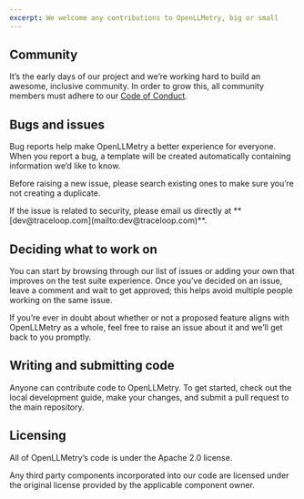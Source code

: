 ```yaml
---
excerpt: We welcome any contributions to OpenLLMetry, big or small
---
```


## Community

It’s the early days of our project and we’re working hard to build an awesome, inclusive community. In order to grow this, all community members must adhere to our [Code of Conduct](https://github.com/traceloop/openllmetry/blob/main/CODE_OF_CONDUCT.md).

## Bugs and issues

Bug reports help make OpenLLMetry a better experience for everyone. When you report a bug, a template will be created automatically containing information we’d like to know.

Before raising a new issue, please search existing ones to make sure you’re not creating a duplicate.

<Callout intent="info">
If the issue is related to security, please email us directly at **[dev@traceloop.com](mailto:dev@traceloop.com)**.
</Callout>

## Deciding what to work on

You can start by browsing through our list of issues or adding your own that improves on the test suite experience. Once you’ve decided on an issue, leave a comment and wait to get approved; this helps avoid multiple people working on the same issue.

If you’re ever in doubt about whether or not a proposed feature aligns with OpenLLMetry as a whole, feel free to raise an issue about it and we’ll get back to you promptly.

## Writing and submitting code

Anyone can contribute code to OpenLLMetry. To get started, check out the local development guide, make your changes, and submit a pull request to the main repository.

## Licensing

All of OpenLLMetry’s code is under the Apache 2.0 license.

Any third party components incorporated into our code are licensed under the original license provided by the applicable component owner.
